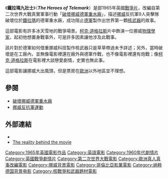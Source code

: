 {{Infobox_Film |
  name      = 鐵勒瑪九壯士|
  image           = Telemark.jpg|
caption= original movie poster|
  director        = [[安東尼·曼|安東尼·曼]] |
  producer        = [[Benjamin_Fisz|Benjamin Fisz]]|
  writer          = [[Ben_Barzman|Ben Barzman]]<br>[[Ivan_Moffat|Ivan Moffat]] |
  starring        = [[柯克·道格拉斯|柯克·道格拉斯]]<br>[[李察·哈里斯|李察·哈里斯]]<br>[[厄拉·亞科布松|厄拉·亞科布松]] |
  distributor     = [[Rank_Organisation|Rank]]<br>[[Columbia_Pictures|Columbia Pictures]] |
  music = [[Malcolm_Arnold|Malcolm Arnold]] |
  cinematography = [[Robert_Krasker|Robert Krasker]] |
  released    =  
*{{UK}}1965年11月26日
*{{USA}}1966年3月9日 |
  runtime         = 131 分鐘 |
  country        = 英國
}}
《'''鐵拉瑪九壯士'''》（'''''The Heroes of Telemark'''''）是部1965年英國[[戰爭片|戰爭片]]，改編自第二次世界大戰真實軍事行動「[[破壞挪威德軍重水廠|破壞挪威德軍重水廠]]」，描述[[挪威|挪威]]反抗軍9人突擊隊破壞位於[[鐵拉瑪|鐵拉瑪]]的德軍重水廠，成功阻止[[德軍|德軍]]製作出世界第一顆[[核武器|核武器]]的故事。

這部電影有許多冰天雪地的戰爭場景。[[柯克·道格拉斯|柯克·道格拉斯]]片中飾演一位挪威[[物理學家|物理學家]]，起初他想置身戰事外，可是許多因素讓他涉及此戰事。 

該片對於德軍如何借重挪威科技製作核武器只是草草帶過未予詳述；另外，當時破壞是在工廠內，並無像電影裡還在廠外與德軍作戰，也不像電影裡還有炮戰；像[[柯克·道格拉斯|柯克·道格拉斯]]在電影裡大談戀愛劇情，史實也無此事。

這部電影讓挪威大出風頭，但是票房在[[歐洲|歐洲]]以外地區並不理想。

==參閱==
*[[破壞挪威德軍重水廠|破壞挪威德軍重水廠]]
*[[挪威反抗軍運動|挪威反抗軍運動]]

==外部連結==
*{{imdb title|0059263}}
*[http://www.cavinguk.co.uk/holidays/HeroesOfTelemark2006/ The reality behind the movie]

{{DEFAULTSORT:Heroes of Telemark, The}}
[[Category:1965年英國電影作品|Category:1965年英國電影作品]]
[[Category:英語電影|Category:英語電影]]
[[Category:1960年代劇情片|Category:1960年代劇情片]]
[[Category:英國戰爭劇情片|Category:英國戰爭劇情片]]
[[Category:第二次世界大戰電影|Category:第二次世界大戰電影]]
[[Category:歐洲真人真事改編電影|Category:歐洲真人真事改編電影]]
[[Category:挪威背景電影|Category:挪威背景電影]]
[[Category:哥倫比亞影業電影|Category:哥倫比亞影業電影]]
[[Category:纳粹德国背景电影|Category:纳粹德国背景电影]]
[[Category:核戰爭和武器題材電影|Category:核戰爭和武器題材電影]]